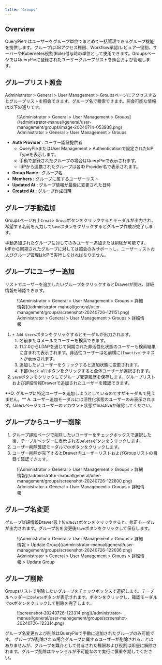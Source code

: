 ```yaml
---
title: 'Groups'
---
```



## Overview

QueryPieではユーザーをグループ単位でまとめて一括管理できるグループ機能を提供します。グループはDBアクセス権限、Workflow承認/レビュアー役割、サーバーやKubernetes役割(Role)付与時の単位として使用できます。GroupsページではQueryPieに登録されたユーザーグループリストを照会および管理します。


## グループリスト照会

Administrator &gt; General &gt; User Management &gt; Groupsページにアクセスするとグループリストを照会できます。グループ名で検索できます。照会可能な情報は以下の通りです。

<figure data-layout="center" data-align="center">
![Administrator &gt; General &gt; User Management &gt; Groups](/administrator-manual/general/user-management/groups/image-20240714-053938.png)
<figcaption>
Administrator &gt; General &gt; User Management &gt; Groups
</figcaption>
</figure>

*  **Auth Provider**  : ユーザー認証提供者
    * QueryPieまたはUser Management &gt; Authenticationで設定されたIdP Typeを表示します。
    * 手動で登録されたグループの場合はQueryPieで表示されます。
    * IdPから連携されたグループは各ID Provider名で表示されます。
*  **Group Name** : グループ名
*  **Members**  : グループに属するユーザーリスト
*  **Updated At** : グループ情報が最後に変更された日時
*  **Created At** : グループ作成日時


## グループ手動追加

Groupsページ右上`Create Group`ボタンをクリックするとモーダルが出力され、希望する名前を入力して`Save`ボタンをクリックするとグループ作成が完了します。

<Callout type="important">
手動追加されたグループに対してのみユーザー追加または削除が可能です。<br/>IdPから同期されたグループに対しては照会のみサポートし、ユーザーリストおよびグループ管理はIdPで実行しなければなりません。
</Callout>


## グループにユーザー追加

リストでユーザーを追加したいグループをクリックするとDrawerが開き、詳細情報を確認できます。

<figure data-layout="center" data-align="center">
![Administrator &gt; General &gt; User Management &gt; Groups &gt; 詳細情報](/administrator-manual/general/user-management/groups/screenshot-20240726-121151.png)
<figcaption>
Administrator &gt; General &gt; User Management &gt; Groups &gt; 詳細情報
</figcaption>
</figure>

1. `+ Add Users`ボタンをクリックするとモーダルが出力されます。
    1. 名前またはメールでユーザーを検索できます。
    2. 11.2.0からLDAPを通じて同期された非活性化状態のユーザーも検索結果に含まれて表示されます。非活性ユーザーは名前横に`(Inactive)`テキストが表示されます。
    3. 追加したいユーザーをクリックすると追加状態に変更されます。
    4. 下部`Check all`ボタンをクリックすると全体ユーザーが選択されます。<br/> 
2. `Save`ボタンをクリックしてグループ変更履歴を保存します。グループリストおよび詳細情報Drawerで追加されたユーザーを確認できます。

<Callout type="info">
**Q. グループに特定ユーザーを追加しようとしているのですがモーダルで見えません。**
A. ユーザー追加モーダルには活性化状態のユーザーのみ表示されます。Usersページでユーザーのアカウント状態がInactiveか確認してください。
</Callout>


## グループからユーザー削除

1. グループ詳細ページで削除したいユーザーをチェックボックスで選択した後、テーブルヘッダーに表示される`Delete`ボタンをクリックします。
2. ユーザー削除確認モーダルで`OK`ボタンをクリックします。
3. ユーザー削除が完了するとDrawer内ユーザーリストおよびGroupリストの目録で確認できます。

<figure data-layout="center" data-align="center">
![Administrator &gt; General &gt; User Management &gt; Groups &gt; 詳細情報](/administrator-manual/general/user-management/groups/screenshot-20240726-122800.png)
<figcaption>
Administrator &gt; General &gt; User Management &gt; Groups &gt; 詳細情報
</figcaption>
</figure>


## グループ名変更

グループ詳細情報Drawer最上位の`Edit`ボタンをクリックすると、修正モーダルが出力されます。グループ名を変更後`Save`ボタンをクリックして保存します。

<figure data-layout="center" data-align="center">
![Administrator &gt; General &gt; User Management &gt; Groups &gt; 詳細情報 &gt; Update Group](/administrator-manual/general/user-management/groups/screenshot-20240726-122036.png)
<figcaption>
Administrator &gt; General &gt; User Management &gt; Groups &gt; 詳細情報 &gt; Update Group
</figcaption>
</figure>


## グループ削除

Groupsリストで削除したいグループをチェックボックスで選択します。テーブルヘッダーに`Delete`ボタンが表示されます。ボタンをクリックし、確認モーダルで`OK`ボタンをクリックして削除を完了します。

<figure data-layout="center" data-align="center">
![screenshot-20240726-123314.png](/administrator-manual/general/user-management/groups/screenshot-20240726-123314.png)
</figure>

<Callout type="info">
グループ名変更および削除はQueryPieで手動に追加されたグループのみ可能です。
</Callout>

<Callout type="important">
グループが削除される場合グループに属するユーザーが削除されることはありませんが、グループを媒介として付与された権限および役割は即座に解除されます。グループ削除はキャンセルが不可能なので実行に慎重を期してください。
</Callout>
